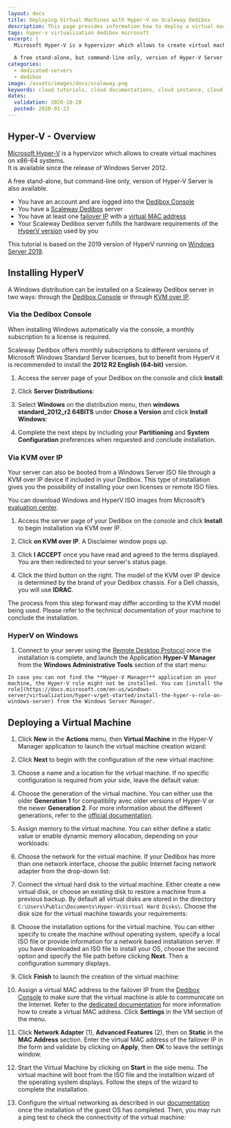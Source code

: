 ```yaml
---
layout: docs
title: Deploying Virtual Machines with Hyper-V on Scaleway Dedibox
description: This page provides information how to deploy a virtual machine with Microsoft Hyper-V on Scaleway Dedibox.
tags: hyper-v virtualization dedibox microsoft
excerpt: |
  Microsoft Hyper-V is a hypervizor which allows to create virtual machines on x86-64 systems. It is available since the release of Windows Server 2012.

  A free stand-alone, but command-line only, version of Hyper-V Server is also available.
categories:
  - dedicated-servers
  - dedibox
image: /assets/images/docs/scaleway.png
keywords: cloud tutorials, cloud documentations, cloud instance, cloud hosting, windows server, hyper-v, windows hyper-v, virtual machine, windows
dates:
  validation: 2020-10-28
  posted: 2020-01-23
---
```


## Hyper-V - Overview

[Microsoft Hyper-V](https://docs.microsoft.com/en-us/windows-server/virtualization/hyper-v/hyper-v-on-windows-server) is a hypervizor which allows to create virtual machines on x86-64 systems.  
It is available since the release of Windows Server 2012.

A free stand-alone, but command-line only, version of Hyper-V Server is also available.

<Message type="requirement">

- You have an account and are logged into the [Dedibox Console](https://console.online.net)
- You have a [Scaleway Dedibox](http://www.scaleway.com/en/dedibox) server
- You have at least one [failover IP](/dedibox-network/ip-failover/concepts#failover-ips) with a [virtual MAC address](/dedibox-network/ip-failover/concepts#virtual-mac-address)
- Your Scaleway Dedibox server fufills the hardware requirements of the [HyperV version](https://docs.microsoft.com/en-us/windows-server/virtualization/hyper-v/system-requirements-for-hyper-v-on-windows) used by you

</Message>

<Message type="note">

This tutorial is based on the 2019 version of HyperV running on [Windows Server 2019](https://www.microsoft.com/en-us/evalcenter/evaluate-windows-server-2019).

</Message>

## Installing HyperV

A Windows distribution can be installed on a Scaleway Dedibox server in two ways: through the [Dedibox Console](https://console.online.net/en/login) or through [KVM over IP](<https://en.wikipedia.org/wiki/KVM_switch#KVM_over_IP_(IPKVM)>).

### Via the Dedibox Console

When installing Windows automatically via the console, a monthly subscription to a license is required.

Scaleway Dedibox offers monthly subscriptions to different versions of Microsoft Windows Standard Server licenses, but to benefit from HyperV it is recommended to install the **2012 R2 English (64-bit)** version.

1. Access the server page of your Dedibox on the console and click **Install**:

  <Lightbox src="scaleway-click-on-install.png" width="600" alt="" />

2. Click **Server Distributions**:

  <Lightbox src="scaleway-distribution-options.png" width="600" alt="" />

3. Select **Windows** on the distribution menu, then **windows standard_2012_r2 64BITS** under **Chose a Version** and click **Install Windows**:

  <Lightbox src="scaleway-install-windows.png" width="600" alt="" />

4. Complete the next steps by including your **Partitioning** and **System Configuration** preferences when requested and conclude installation.

### Via KVM over IP

Your server can also be booted from a Windows Server ISO file through a KVM over IP device if included in your Dedibox. This type of installation gives you the possibility of installing your own licenses or remote ISO files.

<Message type="tip">

You can download Windows and HyperV ISO images from Microsoft’s [evaluation center](https://www.microsoft.com/en-us/evalcenter).

</Message>

1. Access the server page of your Dedibox on the console and click **Install** to begin installation via KVM over IP.

2. Click **on KVM over IP**. A Disclaimer window pops up. 

  <Lightbox src="scaleway-kvm-over-ip.png" width="600" alt="" />

3. Click **I ACCEPT** once you have read and agreed to the terms displayed. You are then redirected to your server's status page.

  <Lightbox src="scaleway-disclaimer.png" width="300" alt="" />

4. Click the third button on the right. The model of the KVM over IP device is determined by the brand of your Dedibox chassis. For a Dell chassis, you will use **IDRAC**.

  <Lightbox src="scaleway-idrac.png" width="600" alt="" />

The process from this step forward may differ according to the KVM model being used. Please refer to the technical documentation of your machine to conclude the installation.

### HyperV on Windows

1. Connect to your server using the [Remote Desktop Protocol](https://en.wikipedia.org/wiki/Remote_Desktop_Protocol) once the installation is complete, and launch the Application **Hyper-V Manager** from the **Windows Administrative Tools** section of the start menu:

  <Lightbox src="scaleway-hyperv_manager.png" width="250" alt="" />

  <Message type="note">

    In case you can not find the **Hyper-V Manager** application on your machine, the Hyper-V role might not be installed. You can [install the role](https://docs.microsoft.com/en-us/windows-server/virtualization/hyper-v/get-started/install-the-hyper-v-role-on-windows-server) from the Windows Server Manager.

  </Message>

## Deploying a Virtual Machine

1. Click **New** in the **Actions** menu, then **Virtual Machine** in the Hyper-V Manager application to launch the virtual machine creation wizard:

  <Lightbox src="scaleway-hyperv_01.png" width="800" alt="" />

2. Click **Next** to begin with the configuration of the new virtual machine:

  <Lightbox src="scaleway-hyperv_02.png" width="600" alt="" />

3. Choose a name and a location for the virtual machine. If no specific configuration is required from your side, leave the default value:

  <Lightbox src="scaleway-hyperv_03.png" width="600" alt="" />

4. Choose the generation of the virtual machine. You can either use the older **Generation 1** for compatiblity avec older versions of Hyper-V or the newer **Generation 2**. For more information about the different generations, refer to the [official documentation](https://docs.microsoft.com/en-us/windows-server/virtualization/hyper-v/plan/should-i-create-a-generation-1-or-2-virtual-machine-in-hyper-v).

  <Lightbox src="scaleway-hyperv_04.png" width="600" alt="" />

5. Assign memory to the virtual machine. You can either define a static value or enable dynamic memory allocation, depending on your workloads:

  <Lightbox src="scaleway-hyperv_05.png" width="600" alt="" />

6. Choose the network for the virtual machine. If your Dedibox has more than one network interface, choose the public Internet facing network adapter from the drop-down list:

  <Lightbox src="scaleway-hyperv_06.png" width="600" alt="" />

7. Connect the virtual hard disk to the virtual machine. Either create a new virtual disk, or choose an existing disk to restore a machine from a previous backup. By default all virtual disks are stored in the directory `C:\Users\Public\Documents\Hyper-V\Virtual Hard Disks\`. Choose the disk size for the virtual machine towards your requirements:

  <Lightbox src="scaleway-hyperv_07.png" width="600" alt="" />

8. Choose the installation options for the virtual machine. You can either specify to create the machine without operating system, specify a local ISO file or provide information for a network based installation server. If you have downloaded an ISO file to install your OS, choose the second option and specify the file path before clicking **Next**. Then a configuration summary displays.

  <Lightbox src="scaleway-hyperv_08.png" width="600" alt="" />

9. Click **Finish** to launch the creation of the virtual machine:

  <Lightbox src="scaleway-hyperv_09.png" width="600" alt="" />

10. Assign a virtual MAC address to the failover IP from the [Dedibox Console](https://console.online.net/) to make sure that the virtual machine is able to communicate on the Internet. Refer to the [dedicated documentation](https://www.scaleway.com/en/docs/dedibox-network/ip-failover/how-to/create-virtual-mac/) for more information how to create a virtual MAC address. Click **Settings** in the VM section of the menu.

  <Lightbox src="scaleway-hyperv_10.png" width="800" alt="" />

11. Click **Network Adapter** (1), **Advanced Features** (2), then on **Static** in the **MAC Address** section. Enter the virtual MAC address of the failover IP in the form and validate by clicking on **Apply**, then **OK** to leave the settings window.

  <Lightbox src="scaleway-hyperv_11.png" width="800" alt="" />

12. Start the Virtual Machine by clicking on **Start** in the side menu. The virtual machine will boot from the ISO file and the installtion wizard of the operating system displays. Follow the steps of the wizard to complete the installation.

13. Configure the virtual networking as described in our [documentation](/compute/bare-metal-cloud/how-to/configure-flexible-ip/) once the installation of the guest OS has completed. Then, you may run a ping test to check the connectivity of the virtual machine:

  <Lightbox src="scaleway-hyperv_12.png" width="800" alt="" />
